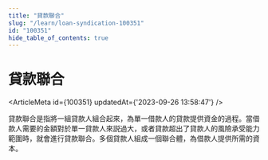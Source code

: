 ```yaml
---
title: "貸款聯合"
slug: "/learn/loan-syndication-100351"
id: "100351"
hide_table_of_contents: true
---
```



# 貸款聯合

<ArticleMeta id={100351} updatedAt={'2023-09-26 13:58:47'} />
<div className='border-solid border-b border-t-0 my-4 border-[var(--ifm-color-gray-300)]' />

貸款聯合是指將一組貸款人組合起來，為單一借款人的貸款提供資金的過程。當借款人需要的金額對於單一貸款人來説過大，或者貸款超出了貸款人的風險承受能力範圍時，就會進行貸款聯合。多個貸款人組成一個聯合體，為借款人提供所需的資本。
